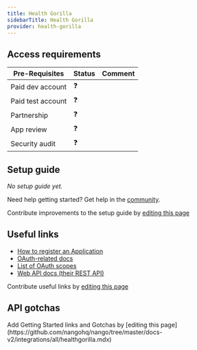 ```yaml
---
title: Health Gorilla
sidebarTitle: Health Gorilla
provider: health-gorilla
---
```




<Overview />
<PreBuiltTooling provider={providers[pageMetadata.provider]} />
<PreBuiltUseCases />

## Access requirements
| Pre-Requisites | Status | Comment|
| - | - | - |
| Paid dev account | ❓ |  |
| Paid test account | ❓ |  |
| Partnership | ❓ | |
| App review | ❓ |  |
| Security audit | ❓ | |


## Setup guide

_No setup guide yet._

<Tip>Need help getting started? Get help in the [community](https://nango.dev/slack).</Tip>

<Note>Contribute improvements to the setup guide by [editing this page](https://github.com/nangohq/nango/tree/master/docs-v2/integrations/all/healthgorilla.mdx)</Note>


## Useful links

-   [How to register an Application](https://developer.healthgorilla.com/docs/oauth20#1-obtaining-oauth-20-credentials)
-   [OAuth-related docs](https://developer.healthgorilla.com/docs/oauth20)
-   [List of OAuth scopes](https://developer.healthgorilla.com/docs/oauth20#:~:text=and%20special%20symbols%3E-,Scopes,-Available%20scopes%20is)
-   [Web API docs (their REST API)](https://developer.healthgorilla.com/docs/provider-authorization-api#:~:text=User%20Provisioning-,API,-Identity%20Verification%20API)

<Note>Contribute useful links by [editing this page](https://github.com/nangohq/nango/tree/master/docs-v2/integrations/all/healthgorilla.mdx)</Note>

## API gotchas

<Note>
    Add Getting Started links and Gotchas by [editing this page](https://github.com/nangohq/nango/tree/master/docs-v2/integrations/all/healthgorilla.mdx)
</Note>
